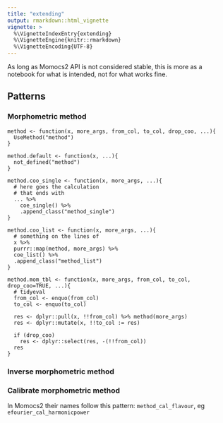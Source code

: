 ```yaml
---
title: "extending"
output: rmarkdown::html_vignette
vignette: >
  %\VignetteIndexEntry{extending}
  %\VignetteEngine{knitr::rmarkdown}
  %\VignetteEncoding{UTF-8}
---
```


As long as Momocs2 API is not considered stable, this is more as a notebook for what is intended, not for what works fine.

## Patterns

### Morphometric method
```
method <- function(x, more_args, from_col, to_col, drop_coo, ...){
  UseMethod("method")
}

method.default <- function(x, ...){
  not_defined("method")
}

method.coo_single <- function(x, more_args, ...){
  # here goes the calculation
  # that ends with
  ... %>% 
    coe_single() %>% 
    .append_class("method_single")
}

method.coo_list <- function(x, more_args, ...){
  # something on the lines of
  x %>% 
  purrr::map(method, more_args) %>% 
  coe_list() %>% 
  .append_class("method_list")
}

method.mom_tbl <- function(x, more_args, from_col, to_col, drop_coo=TRUE, ...){
  # tidyeval
  from_col <- enquo(from_col)
  to_col <- enquo(to_col)

  res <- dplyr::pull(x, !!from_col) %>% method(more_args)
  res <- dplyr::mutate(x, !!to_col := res)

  if (drop_coo)
    res <- dplyr::select(res, -(!!from_col))
  res
}
```

### Inverse morphometric method




### Calibrate morphometric method
In Momocs2 their names follow this pattern: `method_cal_flavour`, eg `efourier_cal_harmonicpower`





